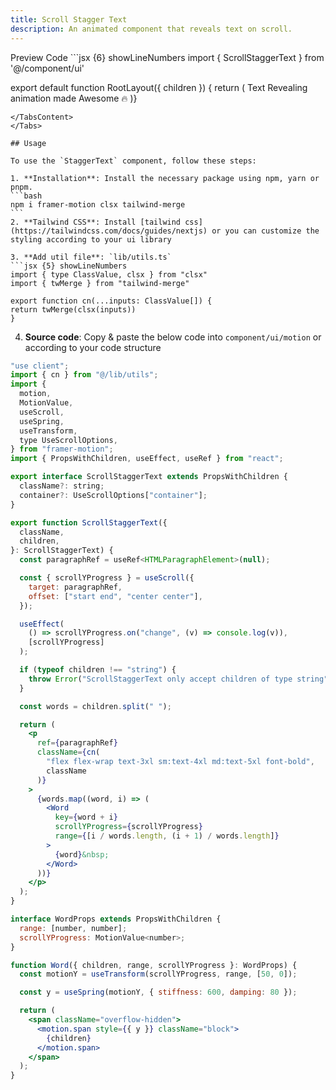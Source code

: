 ```yaml
---
title: Scroll Stagger Text
description: An animated component that reveals text on scroll.
---
```


<Tabs defaultValue="preview" className="pt-5 pb-1">
  <TabsList className="">
    <TabsTrigger value="preview">Preview</TabsTrigger>
    <TabsTrigger value="code">Code</TabsTrigger>
  </TabsList>
  <TabsContent value="preview">
     <ScrollStaggerTextExample />
  </TabsContent>
  <TabsContent value="code">
  ```jsx {6} showLineNumbers
  import { ScrollStaggerText } from '@/component/ui'
  
  export default function RootLayout({ children }) {
    return (
      <ScrollStaggerText
        variant="fadeIn"
        className="text-2xl md:text-6xl font-extrabold text-white"
      >
        Text Revealing animation made Awesome 🔥
      </ScrollStaggerText>
    )}
  ````
  </TabsContent>
</Tabs>

## Usage

To use the `StaggerText` component, follow these steps:

1. **Installation**: Install the necessary package using npm, yarn or pnpm.
```bash
npm i framer-motion clsx tailwind-merge
```
2. **Tailwind CSS**: Install [tailwind css](https://tailwindcss.com/docs/guides/nextjs) or you can customize the styling according to your ui library

3. **Add util file**: `lib/utils.ts`
```jsx {5} showLineNumbers
import { type ClassValue, clsx } from "clsx"
import { twMerge } from "tailwind-merge"

export function cn(...inputs: ClassValue[]) {
  return twMerge(clsx(inputs))
}
````

4. **Source code**: Copy & paste the below code into `component/ui/motion` or according to your code structure

```jsx showLineNumbers
"use client";
import { cn } from "@/lib/utils";
import {
  motion,
  MotionValue,
  useScroll,
  useSpring,
  useTransform,
  type UseScrollOptions,
} from "framer-motion";
import { PropsWithChildren, useEffect, useRef } from "react";

export interface ScrollStaggerText extends PropsWithChildren {
  className?: string;
  container?: UseScrollOptions["container"];
}

export function ScrollStaggerText({
  className,
  children,
}: ScrollStaggerText) {
  const paragraphRef = useRef<HTMLParagraphElement>(null);

  const { scrollYProgress } = useScroll({
    target: paragraphRef,
    offset: ["start end", "center center"],
  });

  useEffect(
    () => scrollYProgress.on("change", (v) => console.log(v)),
    [scrollYProgress]
  );

  if (typeof children !== "string") {
    throw Error("ScrollStaggerText only accept children of type string");
  }

  const words = children.split(" ");

  return (
    <p
      ref={paragraphRef}
      className={cn(
        "flex flex-wrap text-3xl sm:text-4xl md:text-5xl font-bold",
        className
      )}
    >
      {words.map((word, i) => (
        <Word
          key={word + i}
          scrollYProgress={scrollYProgress}
          range={[i / words.length, (i + 1) / words.length]}
        >
          {word}&nbsp;
        </Word>
      ))}
    </p>
  );
}

interface WordProps extends PropsWithChildren {
  range: [number, number];
  scrollYProgress: MotionValue<number>;
}

function Word({ children, range, scrollYProgress }: WordProps) {
  const motionY = useTransform(scrollYProgress, range, [50, 0]);

  const y = useSpring(motionY, { stiffness: 600, damping: 80 });

  return (
    <span className="overflow-hidden">
      <motion.span style={{ y }} className="block">
        {children}
      </motion.span>
    </span>
  );
}
```